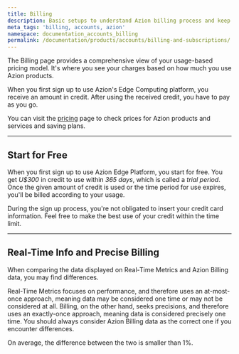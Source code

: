 ```yaml
---
title: Billing
description: Basic setups to understand Azion billing process and keep an account active.
meta_tags: 'billing, accounts, azion'
namespace: documentation_accounts_billing
permalink: /documentation/products/accounts/billing-and-subscriptions/
---
```


The Billing page provides a comprehensive view of your usage-based pricing model. It's where you see your charges based on how much you use Azion products.

When you first sign up to use Azion's Edge Computing platform, you receive an amount in credit. After using the received credit, you have to pay as you go.

You can visit the [pricing](https://www.azion.com/en/pricing) page to check prices for Azion products and services and saving plans.

---

## Start for Free

When you first sign up to use Azion Edge Platform, you start for free. You get *U$300* in credit to use within *365 days*, which is called a *trial period*. Once the given amount of credit is used or the time period for use expires, you'll be billed according to your usage.

During the sign up process, you're not obligated to insert your credit card information. Feel free to make the best use of your credit within the time limit.

---

## Real-Time Info and Precise Billing

When comparing the data displayed on Real-Time Metrics and Azion Billing data, you may find differences.

Real-Time Metrics focuses on performance, and therefore uses an at-most-once approach, meaning data may be considered one time or may not be considered at all. Billing, on the other hand, seeks precisions, and therefore uses an exactly-once approach, meaning data is considered precisely one time. You should always consider Azion Billing data as the correct one if you encounter differences.

On average, the difference between the two is smaller than 1%.




